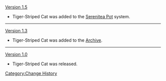 [[Version 1.5]]
*Tiger-Striped Cat was added to the [[Serenitea Pot]] system.
----
[[Version 1.3]]
*Tiger-Striped Cat was added to the [[Archive]].
----
[[Version 1.0]]
*Tiger-Striped Cat was released.
<noinclude>[[Category:Change History]]</noinclude>